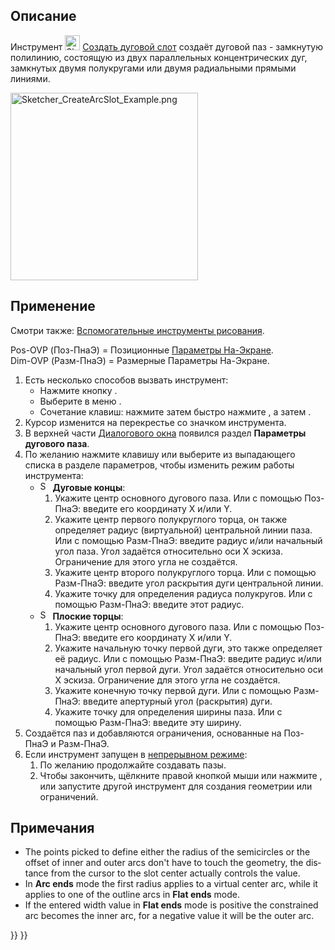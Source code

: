 <languages/>

{{Docnav/ru
|[[Sketcher_CreateSlot/ru|Паз]]
|[[Sketcher_CreateBSpline/ru|B-сплайн по контрольным точкам]]
|[[Sketcher_Workbench/ru|Скетчер]]
|IconL=Sketcher_CreateSlot.svg
|IconR=Sketcher_CreateBSpline.svg
|IconC=Workbench_Sketcher.svg
}}

{{GuiCommand/ru
|Name=Sketcher CreateArcSlot
|Name/ru=Скетчер создать дуговой слот (Паз по дуге)
|MenuLocation=Эскиз → Геометрия эскиза → Создать дуговой слот
|Workbenches=[[Sketcher_Workbench/ru|Скетчер]]
|Shortcut={{KEY|G}} {{KEY|S}} {{KEY|2}}
|Version=1.0
|SeeAlso=[[Sketcher_CreateSlot/ru|Скетчер Создать паз]]
}}

<span id="Description"></span>
== Описание ==

Инструмент [[Image:Sketcher_CreateArcSlot.svg|24px]] [[Sketcher_CreateArcSlot/ru|Создать дуговой слот]] создаёт дуговой паз - замкнутую полилинию, состоящую из двух параллельных концентрических дуг, замкнутых двумя полукругами или двумя радиальными прямыми линиями.

[[Image:Sketcher_CreateArcSlot_Example.png|300px]]
{{Caption|Дуговой паз с дуговыми торцами (слева) и плоскими торцами (справа)}}

<span id="Usage"></span>
== Применение ==

Смотри также: [[Sketcher_Workbench/ru#Drawing_aids|Вспомогательные инструменты рисования]].

Pos-OVP (Поз-ПнаЭ) = Позиционные [[Sketcher_Preferences/ru#General|Параметры На-Экране]].<br>
Dim-OVP (Разм-ПнаЭ) = Размерные Параметры На-Экране.

# Есть несколько способов вызвать инструмент:
#* Нажмите кнопку {{Button|[[Image:Sketcher_CreateArcSlot.svg|16px]] [[Sketcher_CreateArcSlot/ru|Создать дуговой слот]]}}.
#* Выберите в меню {{MenuCommand|Эскиз → Геометрия эскиза → [[Image:Sketcher_CreateArcSlot.svg|16px]] Создать дуговой слот}}.
#* Сочетание клавиш: нажмите {{KEY|G}} затем быстро нажмите {{KEY|S}}, а затем {{KEY|2}}.
# Курсор изменится на перекрестье со значком инструмента.
# В верхней части [[Sketcher_Dialog/ru|Диалогового окна]] появился раздел '''Параметры дугового паза'''.
# По желанию нажмите клавишу {{KEY|M}} или выберите из выпадающего списка в разделе параметров, чтобы изменить режим работы инструмента:
#* [[Image:Sketcher_CreateArcSlot.svg|16px]] '''Дуговые концы''':
#*# Укажите центр основного дугового паза. Или с помощью Поз-ПнаЭ: введите его координату X и/или Y.
#*# Укажите центр первого полукруглого торца, он также определяет радиус (виртуальной) центральной линии паза. Или с помощью Разм-ПнаЭ: введите радиус и/или начальный угол паза. Угол задаётся относительно оси X эскиза. Ограничение для этого угла не создаётся.
#*# Укажите центр второго полукруглого торца. Или с помощью Разм-ПнаЭ: введите угол раскрытия дуги центральной линии.
#*# Укажите точку для определения радиуса полукругов. Или с помощью Разм-ПнаЭ: введите этот радиус.
#* [[Image:Sketcher_CreateRectangleSlot.svg|16px]] '''Плоские торцы''':
#*# Укажите центр основного дугового паза. Или с помощью Поз-ПнаЭ: введите его координату X и/или Y.
#*# Укажите начальную точку первой дуги, это также определяет её радиус. Или с помощью Разм-ПнаЭ: введите радиус и/или начальный угол первой дуги. Угол задаётся относительно оси X эскиза. Ограничение для этого угла не создаётся.
#*# Укажите конечную точку первой дуги. Или с помощью Разм-ПнаЭ: введите апертурный угол (раскрытия) дуги.
#*# Укажите точку для определения ширины паза. Или с помощью Разм-ПнаЭ: введите эту ширину.
# Создаётся паз и добавляются ограничения, основанные на Поз-ПнаЭ и Разм-ПнаЭ.
# Если инструмент запущен в [[Sketcher_Workbench#Continue_modes/ru|непрерывном режиме]]:
## По желанию продолжайте создавать пазы.
## Чтобы закончить, щёлкните правой кнопкой мыши или нажмите {{KEY|Esc}}, или запустите другой инструмент для создания геометрии или ограничений.

<span id="Notes"></span>
== Примечания ==

<div lang="en" dir="ltr" class="mw-content-ltr">
* The points picked to define either the radius of the semicircles or the offset of inner and outer arcs don't have to touch the geometry, the distance from the cursor to the slot center actually controls the value.
* In '''Arc ends''' mode the first radius applies to a virtual center arc, while it applies to one of the outline arcs in '''Flat ends''' mode.
* If the entered width value in '''Flat ends''' mode is positive the constrained arc becomes the inner arc, for a negative value it will be the outer arc.
</div>


{{Docnav/ru
|[[Sketcher_CreateSlot/ru|Паз]]
|[[Sketcher_CreateBSpline/ru|B-сплайн по контрольным точкам]]
|[[Sketcher_Workbench/ru|Скетчер]]
|IconL=Sketcher_CreateSlot.svg
|IconR=Sketcher_CreateBSpline.svg
|IconC=Workbench_Sketcher.svg
}}

{{Sketcher_Tools_navi{{#translation:}}}}
{{Userdocnavi{{#translation:}}}}